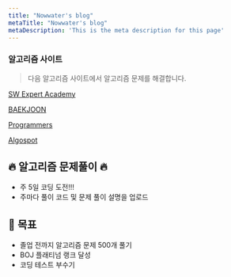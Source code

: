 ```yaml
---
title: "Nowwater's blog"
metaTitle: "Nowwater's blog"
metaDescription: 'This is the meta description for this page'
---
```


### 알고리즘 사이트

> 다음 알고리즘 사이트에서 알고리즘 문제를 해결합니다.

[SW Expert Academy](https://swexpertacademy.com/main/main.do)

[BAEKJOON](https://www.acmicpc.net/)

[Programmers](https://programmers.co.kr/learn/challenges?tab=all_challenges)

[Algospot](https://www.algospot.com/)

## 🔥 알고리즘 문제풀이 🔥

- 주 5일 코딩 도전!!!
- 주마다 풀이 코드 및 문제 풀이 설명을 업로드

## 📝 목표

- 졸업 전까지 알고리즘 문제 500개 풀기
- BOJ 플래티넘 랭크 달성
- 코딩 테스트 부수기
